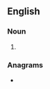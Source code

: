 ==English==

===Noun===
{{head|en|noun form}}

# {{plural of|en|coving}}

===Anagrams===
* {{anagrams|en|a=cginosv|scoving}}